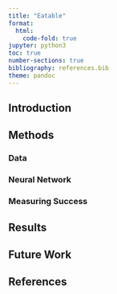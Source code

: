 ```yaml
---
title: "Eatable"
format:
  html:
    code-fold: true
jupyter: python3
toc: true
number-sections: true
bibliography: references.bib
theme: pandoc
---
```


## Introduction

## Methods

### Data

### Neural Network

### Measuring Success

## Results

## Future Work

<!-- For a demonstration of a line plot on a polar axis, see @fig-polar.

```python
#| label: fig-polar
#| fig-cap: "A line plot on a polar axis"

import numpy as np
import matplotlib.pyplot as plt

r = np.arange(0, 2, 0.01)
theta = 2 * np.pi * r
fig, ax = plt.subplots(
  subplot_kw = {'projection': 'polar'} 
)
ax.plot(theta, r)
ax.set_rticks([0.5, 1, 1.5, 2])
ax.grid(True)
plt.show()
```
 -->

## References
::: {#refs}
:::
